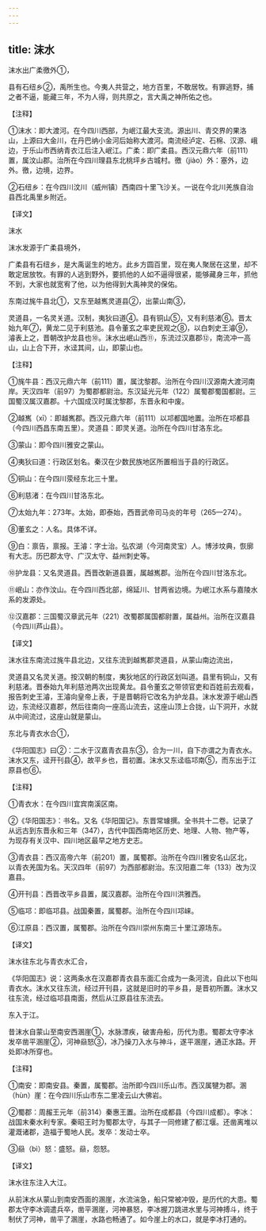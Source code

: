 ```yaml
---
---
---
```

title: 沫水
---





沫水出广柔徼外①，


县有石纽乡②，禹所生也。今夷人共营之，地方百里，不敢居牧。有罪逃野，捕之者不逼，能藏三年，不为人得，则共原之，言大禹之神所佑之也。


【注释】


①沫水：即大渡河。在今四川西部，为岷江最大支流。源出川、青交界的果洛山，上源曰大金川，在丹巴纳小金河后始称大渡河。南流经泸定、石棉、汉源、峨边，于乐山市西纳青衣江后注入岷江。广柔：即广柔县。西汉元鼎六年（前111）置，属汶山郡。治所在今四川理县东北桃坪乡古城村。徼（jiào）外：塞外，边外。徼，边境，边界。


②石纽乡：在今四川汶川（威州镇）西南四十里飞沙关。一说在今北川羌族自治县西北禹里乡附近。


【译文】


沫水


沫水发源于广柔县境外，


广柔县有石纽乡，是大禹诞生的地方。此乡方圆百里，现在夷人聚居在这里，却不敢定居放牧。有罪的人逃到野外，要抓他的人如不逼得很紧，能够藏身三年，抓他不到，大家也就宽宥了他，以为他得到大禹神灵的保佑。


东南过旄牛县北①，又东至越嶲灵道县②，出蒙山南③，


灵道县，一名灵关道。汉制，夷狄曰道④。县有铜山⑤，又有利慈渚⑥。晋太始九年⑦，黄龙二见于利慈池。县令董玄之率吏民观之⑧，以白刺史王濬⑨，濬表上之，晋朝改护龙县也⑩。沫水出岷山西⑪，东流过汉嘉郡⑫，南流冲一高山，山上合下开，水迳其间，山，即蒙山也。


【注释】


①旄牛县：西汉元鼎六年（前111）置，属沈黎郡。治所在今四川汉源南大渡河南岸。天汉四年（前97）为蜀郡都尉治。东汉延光元年（122）属蜀郡蜀国都尉。三国蜀汉属汉嘉郡。十六国成汉时属沈黎郡，东晋永和中废。


②越嶲（xī）：即越嶲郡。西汉元鼎六年（前111）以邛都国地置。治所在邛都县（今四川西昌东南五里）。灵道县：即灵关道。治所在今四川甘洛东北。


③蒙山：即今四川雅安之蒙山。


④夷狄曰道：行政区划名。秦汉在少数民族地区所置相当于县的行政区。


⑤铜山：在今四川荥经东北三十里。


⑥利慈渚：在今四川甘洛东北。


⑦太始九年：273年。太始，即泰始，西晋武帝司马炎的年号（265—274）。


⑧董玄之：人名。具体不详。


⑨白：禀告，禀报。王濬：字士治。弘农湖（今河南灵宝）人。博涉坟典，恢廓有大志。历巴郡太守、广汉太守、益州刺史等。


⑩护龙县：又名灵道县。西晋改新道县置，属越嶲郡。治所在今四川甘洛东北。


⑪岷山：亦作汶山。在今四川西北部，绵延川、甘两省边境。为岷江水系与嘉陵水系的发源处。


⑫汉嘉郡：三国蜀汉章武元年（221）改蜀郡属国都尉置，属益州。治所在汉嘉县（今四川芦山县）。


【译文】


沫水往东南流过旄牛县北边，又往东流到越嶲郡灵道县，从蒙山南边流出，


灵道县又名灵关道。按汉朝的制度，夷狄地区的行政区划叫道。县里有铜山，又有利慈渚。晋泰始九年利慈池两次出现黄龙。县令董玄之带领官吏和百姓前去观看，报告刺史王濬，王濬向皇帝上表，于是晋朝将它改名为护龙县。沫水发源于岷山西边，东流经汉嘉郡，然后往南向一座高山流去，这座山顶上合拢，山下洞开，水就从中间流过，这座山就是蒙山。


东北与青衣水合①，


《华阳国志》曰②：二水于汉嘉青衣县东③，合为一川，自下亦谓之为青衣水。沫水又东，迳开刊县④，故平乡也，晋初置。沫水又东迳临邛南⑤，而东出于江原县也⑥。


【注释】


①青衣水：在今四川宜宾南溪区南。


②《华阳国志》：书名。又名《华阳国记》。东晋常璩撰。全书共十二卷。记录了从远古到东晋永和三年（347），古代中国西南地区历史、地理、人物、物产等，为现存有关汉中、四川地区最早之地方史志。


③青衣县：西汉高帝六年（前201）置，属蜀郡。治所在今四川雅安名山区北，以青衣羌国为名。天汉四年（前97）为西部都尉治。东汉阳嘉二年（133）改为汉嘉县。


④开刊县：西晋改平乡县置，属汉嘉郡。治所在今四川洪雅西。


⑤临邛：即临邛县。战国秦置，属蜀郡。治所在今四川邛崃。


⑥江原县：西汉置，属蜀郡。治所在今四川崇州东南三十里江源场东。


【译文】


沫水往东北与青衣水汇合，


《华阳国志》说：这两条水在汉嘉郡青衣县东面汇合成为一条河流，自此以下也叫青衣水。沫水又往东流，经过开刊县，这就是旧时的平乡县，是晋初所置。沫水又往东流，经过临邛县南面，然后从江原县往东流去。


东入于江。


昔沫水自蒙山至南安西溷崖①，水脉漂疾，破害舟船，历代为患。蜀郡太守李冰发卒凿平溷崖②，河神赑怒③，冰乃操刀入水与神斗，遂平溷崖，通正水路。开处即冰所穿也。


【注释】


①南安：即南安县。秦置，属蜀郡。治所即今四川乐山市。西汉属犍为郡。溷（hùn）崖：在今四川乐山市东二里凌云山大佛岩。


②蜀郡：周赧王元年（前314）秦惠王置。治所在成都县（今四川成都）。李冰：战国末秦水利专家。秦昭王时为蜀郡太守，与其子一同修建了都江堰。还凿离堆以灌溉诸郡，造福于蜀地人民。发卒：发动士卒。


③赑（bì）怒：盛怒。赑，怨怒。


【译文】


沫水往东注入大江。


从前沫水从蒙山到南安西面的溷崖，水流湍急，船只常被冲毁，是历代的大患。蜀郡太守李冰调遣兵卒，凿平溷崖，河神暴怒，李冰握刀跳进水里与河神搏斗，终于制伏了河神，凿平了溷崖，水路也畅通了。如今崖上的水口，就是李冰打通的。